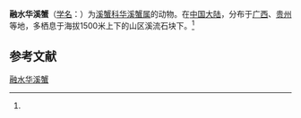 {{Speciesbox
| name = 融水华溪蟹
| status = 
| status_system = 
| image = 
| genus = Sinopotamon
| species = rongshuiense
| authority = (Dai, 1995)<ref name='id12198'>{{cite web| url =http://www.bioinfo.cn/db05/BjdwSpecies.php?action=view&id=12198| title =融水华溪蟹| work =《中国动物物种编目数据库》| publisher =中国科学院微生物研究所| author =中国科学院动物研究所| accessdate =2009-04-28| deadurl =yes| archiveurl =https://web.archive.org/web/20160305040854/http://www.bioinfo.cn/db05/BjdwSpecies.php?action=view&id=12198| archivedate =2016-03-05| df =}}</ref>
}}

'''融水华溪蟹'''（[[学名|学名]]：{{lang|la|''Sinopotamon rongshuiense''}}）为[[溪蟹科|溪蟹科]][[华溪蟹属|华溪蟹属]]的动物。在[[中国大陆|中国大陆]]，分布于[[广西|广西]]、[[贵州|贵州]]等地，多栖息于海拔1500米上下的山区溪流石块下。<ref name='id12198'/>

== 参考文献 ==
{{reflist}}

{{Wikispecies|Sinopotamon rongshuiense}}
{{Taxonbar|from=Q14344416}}

[[Category:华溪蟹属|融水华溪蟹]]


{{螃蟹小作品}}